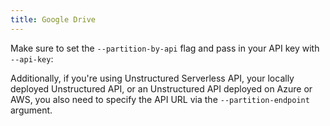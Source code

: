 ```yaml
---
title: Google Drive
---
```



<SharedContentGoogleDrive/>

Make sure to set the `--partition-by-api` flag and pass in your API key with `--api-key`:


<CodeGroup>

  <GoogleDriveAPISh />

  <GoogleDriveAPIPy />

</CodeGroup>

Additionally, if you're using Unstructured Serverless API, your locally deployed Unstructured API, or an Unstructured API
deployed on Azure or AWS, you also need to specify the API URL via the `--partition-endpoint` argument.